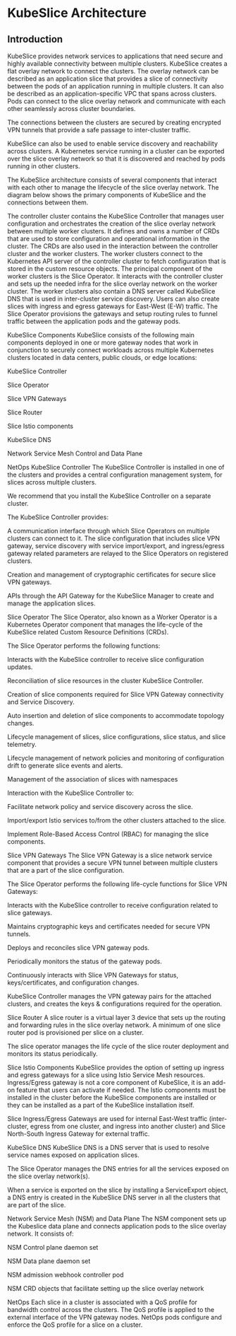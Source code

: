 # KubeSlice Architecture 

## Introduction
KubeSlice provides network services to applications that need secure and highly available connectivity between 
multiple clusters. KubeSlice creates a flat overlay network to connect the clusters. The overlay network can be 
described as an application slice that provides a slice of connectivity between the pods of an application 
running in multiple clusters. It can also be described as an application-specific VPC that spans across 
clusters. Pods can connect to the slice overlay network and communicate with each other seamlessly across 
cluster boundaries. 

The connections between the clusters are secured by creating encrypted VPN tunnels that provide a safe passage 
to inter-cluster traffic. 

KubeSlice can also be used to enable service discovery and reachability across clusters. A Kubernetes service 
running in a cluster can be exported over the slice overlay network so that it is discovered and reached by 
pods running in other clusters.

The KubeSlice architecture consists of several components that interact with each other to manage the lifecycle 
of the slice overlay network. The diagram below shows the primary components of KubeSlice and the connections 
between them.

The controller cluster contains the KubeSlice Controller that manages user configuration and orchestrates the 
creation of the slice overlay network between multiple worker clusters. It defines and owns a number of CRDs 
that are used to store configuration and operational information in the cluster. The CRDs are also used in the 
interaction between the controller cluster and the worker clusters. The worker clusters connect to the 
Kubernetes API server of the controller cluster to fetch configuration that is stored in the custom resource 
objects.
The principal component of the worker clusters is the Slice Operator. It interacts with the controller cluster 
and sets up the needed infra for the slice overlay network on the worker cluster. The worker clusters also 
contain a DNS server called KubeSlice DNS that is used in inter-cluster service discovery. Users can also 
create slices with ingress and egress gateways for East-West (E-W) traffic. The Slice Operator provisions the 
gateways and setup routing rules to funnel traffic between the application pods and the gateway pods.

KubeSlice Components
KubeSlice consists of the following main components deployed in one or more gateway nodes that work in conjunction to securely connect workloads across multiple Kubernetes clusters located in data centers, public clouds, or edge locations:

KubeSlice Controller

Slice Operator

Slice VPN Gateways

Slice Router

Slice Istio components

KubeSlice DNS

Network Service Mesh Control and Data Plane

NetOps
KubeSlice Controller
The KubeSlice Controller is installed in one of the clusters and provides a central configuration management system, for slices across multiple clusters. 

We recommend that you install the KubeSlice Controller on a separate cluster.

The KubeSlice Controller provides:

A communication interface through which Slice Operators on multiple clusters can connect to it. The slice configuration that includes slice VPN gateway, service discovery with service import/export, and ingress/egress gateway related parameters are relayed to the Slice Operators on registered clusters.

Creation and management of cryptographic certificates for secure slice VPN gateways.

APIs through the API Gateway for the KubeSlice Manager to create and manage the application slices. 

Slice Operator
The Slice Operator, also known as a Worker Operator is a Kubernetes Operator component that manages the life-cycle of the KubeSlice related Custom Resource Definitions (CRDs).

The Slice Operator performs the following functions:

Interacts with the KubeSlice controller to receive slice configuration updates.

Reconciliation of slice resources in the cluster KubeSlice Controller.

Creation of slice components required for Slice VPN Gateway connectivity and Service Discovery.

Auto insertion and deletion of slice components to accommodate topology changes.

Lifecycle management of slices, slice configurations, slice status, and slice telemetry.

Lifecycle management of network policies and monitoring of configuration drift to generate slice events and alerts.

Management of the association of slices with namespaces

Interaction with the KubeSlice Controller to:

Facilitate network policy and service discovery across the slice.

Import/export Istio services to/from the other clusters attached to the slice.

Implement Role-Based Access Control (RBAC) for managing the slice components.

Slice VPN Gateways
The Slice VPN Gateway is a slice network service component that provides a secure VPN tunnel between multiple clusters that are a part of the slice configuration.


The Slice Operator performs the following life-cycle functions for Slice VPN Gateways:

Interacts with the KubeSlice controller to receive configuration related to slice gateways.

Maintains cryptographic keys and certificates needed for secure VPN tunnels.

Deploys and reconciles slice VPN gateway pods.

Periodically monitors the status of the gateway pods.

Continuously interacts with Slice VPN Gateways for status, keys/certificates, and configuration changes.

KubeSlice Controller manages the VPN gateway pairs for the attached clusters, and creates the keys & configurations required for the operation. 

Slice Router
A slice router is a virtual layer 3 device that sets up the routing and forwarding rules in the slice overlay network. A minimum of one slice router pod is provisioned per slice on a cluster.

The slice operator manages the life cycle of the slice router deployment and monitors its status periodically.

Slice Istio Components
KubeSlice provides the option of setting up ingress and egress gateways for a slice using Istio Service Mesh resources. Ingress/Egress gateway is not a core component of KubeSlice, it is an add-on feature that users can activate if needed. The Istio components must be installed in the cluster before the KubeSlice components are installed or they can be installed as a part of the KubeSlice installation itself.

Slice Ingress/Egress Gateways are used for internal East-West traffic (inter-cluster, egress from one cluster, and ingress into another cluster) and Slice North-South Ingress Gateway for external traffic. 

KubeSlice DNS
KubeSlice DNS is a DNS server that is used to resolve service names exposed on application slices.

The Slice Operator manages the DNS entries for all the services exposed on the slice overlay network(s).

When a service is exported on the slice by installing a ServiceExport object, a DNS entry is created in the KubeSlice DNS server in all the clusters that are part of the slice.

Network Service Mesh (NSM) and Data Plane
The NSM component sets up the Kubeslice data plane and connects application pods to the slice overlay network. It consists of:

NSM Control plane daemon set

NSM Data plane daemon set

NSM admission webhook controller pod

NSM CRD objects that facilitate setting up the slice overlay network

NetOps
Each slice in a cluster is associated with a QoS profile for bandwidth control across the clusters. The QoS profile is applied to the external interface of the VPN gateway nodes. NetOps pods configure and enforce the QoS profile for a slice on a cluster. 
